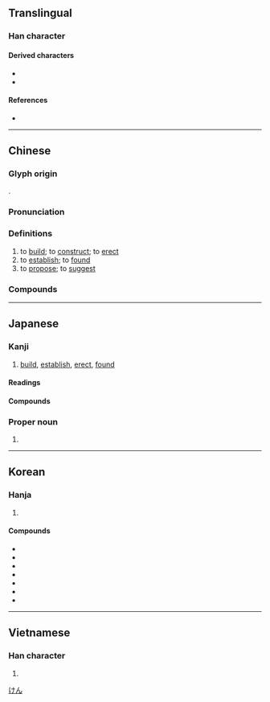 {{character info}}
==Translingual==
{{stroke order|strokes=9}}

===Han character===
{{Han char|rn=54|rad=廴|as=06|sn=8 (Mainland), 9 (Hong Kong, Japan, Taiwan)|four=15400|canj=NKLQ|ids=⿺廴聿}}

====Derived characters====
* {{l|mul|[[健]], [[𠸻]], [[𫮑]], [[𡞹]], [[徤]], [[揵]], [[湕]], [[𭸠]], [[𨺩]], [[旔]], [[𪰷]], [[楗]], [[毽]], [[煡]], [[犍]], [[𤧣]], [[腱]], [[睷]], [[𥍹]], [[𮀴]], [[𫁀]], [[䊕]], [[𦂩]], [[𦞘]], [[踺]], [[鍵]]([[键]]), [[鞬]], [[䭈]], [[騝]]([[𩨃]]), [[𫘳]], [[𩱃]], [[鰎]], [[𪑼]]}}
* {{l|mul|[[𫸕]], [[𡩌]], [[𡺅]], [[𥯦]], [[㯬]], [[𢉆]], [[𨵭]]}}

====References====
* {{Han ref|kx=0353.040|dkj=09574|dj=0667.050|hdz=10404.100|uh=5EFA|ud=24314|bh=ABD8|bd=43992}}

----

==Chinese==
{{zh-forms|ss=迠}}

===Glyph origin===
{{Han etym}}
{{Han compound|廴|聿|ls=ic}}.

===Pronunciation===
{{zh-pron
|m=jiàn
|m-s=
|c=gin3
|c-t=
|g=
|h=pfs=kien;gd=gian4
|j=
|mb=
|md=gióng
|mn=ml,jj,tw:kiàn
|mn-t=giêng6/giang6/giêng3/giang3
|mn-t_note=giêng3 - Chaozhou, used in {{zh-l|*福建}}; giang3 - Shantou, used in {{zh-l|*福建}}; giêng6 - Chaozhou; giang6 - Shantou
|w=2ji
|x=
|mc=y
|oc=y
|cat=v
}}
{{rfp|zhx-tai|Taishanese}}

===Definitions===
{{zh-hanzi}}

# to [[build]]; to [[construct]]; to [[erect]]
# to [[establish]]; to [[found]]
# to [[propose]]; to [[suggest]]

===Compounds===
{{zh-der|五大建設|交通建設|修建|公共建設|創建|十大建設|國家建設|國建|基層建設|增建|大建|太建|夯土建築|子建|實質違建|封建|封建制度|封建思想|封建社會|小建|屋上建瓴|希臘建築|常建|建交|建制|建功|建功立事|建功立業|建商|建屋|建國|建國大綱|建國方略|建地|建坊|建坪|建安|建安七子|建安文學|建安風骨|建安體|建寅|建康|建德|建政|建教合作|建木|建材|建業|建極|建構|建樹|建檔|建漆|建照|建物|建瓴|建瓴高屋|建白|建窯|建立|建管處|建築|建築執照|建築學|建築工程|建築師|建築材料|建築業|建築法規|建築物|建置|建蔽率|建蘭|建言|建設|建設公債|建設局|建設廳|建設性|建議|建議案|建軍|建造|建都|建醮|建章|建黨|心理建設|才過子建|搭建|擴建|改建|政治建設|啟建|整建|文建會|月建|構建|營建|營建業|物質建設|現代建築|省政建設|砌塊建築|破竹建瓴|社會建設|禁建|福建|程序違建|籌建|組建|經建|經濟建設|羅馬建築|興建|違建|違章建築|重建|闢建|防火建材|高屋建瓴|新建|建新|建始|建南|建東|復建|海建|建甌}}

{{zh-cat|Elementary}}

----

==Japanese==

===Kanji===
{{ja-kanji|grade=4|rs=廴06}}

# [[build]], [[establish]], [[erect]], [[found]]

====Readings====
{{ja-readings
|goon=こん
|kanon=けん
|kun=た-つ, た-てる
}}

====Compounds====
{{col3-u|ja
|{{ja-r|建設|けんせつ}}
|{{ja-r|建造|けんぞう}}
|{{ja-r|建築|けんちく}}
|{{ja-r|建%具|たて%ぐ}}
|{{ja-r|土建|どけん}}
|{{ja-r|建物|たてもの}}
}}

===Proper noun===
{{ja-pos|proper|けん}}

# {{given name|ja|male}}

[[Category:Japanese male given names|けん]]

----

==Korean==

===Hanja===
{{ko-hanja|세우다|세울|건}}

# {{hanja form of|건|[[build]]; [[establish]]}}

====Compounds====
* {{ko-l|건축|建築}}
* {{ko-l|건설|建設}}
* {{ko-l|건의|建議}}
* {{ko-l|건조|建造}}
* {{ko-l|건공|建功}}
* {{ko-l|건국|建國}}
* {{ko-l|건구|建具}}

----

==Vietnamese==

===Han character===
{{vi-readings|reading=kiến|rs=廴06}}

# {{rfdef|vi|sort=廴06}}